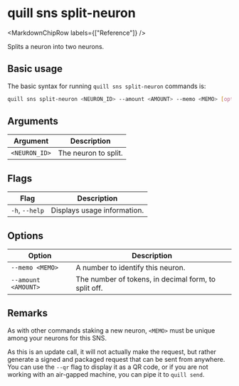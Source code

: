 
# quill sns split-neuron

<MarkdownChipRow labels={["Reference"]} />

Splits a neuron into two neurons.

## Basic usage

The basic syntax for running `quill sns split-neuron` commands is:

```bash
quill sns split-neuron <NEURON_ID> --amount <AMOUNT> --memo <MEMO> [option]
```

## Arguments

| Argument      | Description          |
|---------------|----------------------|
| `<NEURON_ID>` | The neuron to split. |


## Flags

| Flag           | Description                 |
|----------------|-----------------------------|
| `-h`, `--help` | Displays usage information. |

## Options

| Option              | Description                                          |
|---------------------|------------------------------------------------------|
| `--memo <MEMO>`     | A number to identify this neuron.                    |
| `--amount <AMOUNT>` | The number of tokens, in decimal form, to split off. |

## Remarks

As with other commands staking a new neuron, `<MEMO>` must be unique among your neurons for this SNS.

As this is an update call, it will not actually make the request, but rather generate a signed and packaged request that can be sent from anywhere. You can use the `--qr` flag to display it as a QR code, or if you are not working with an air-gapped machine, you can pipe it to `quill send`.
